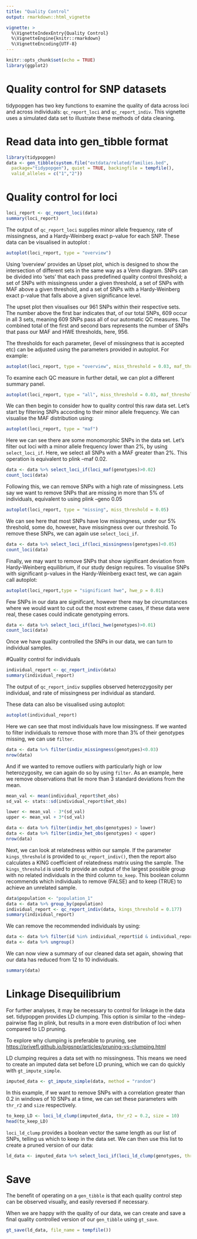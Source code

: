 ```yaml
---
title: "Quality Control"
output: rmarkdown::html_vignette

vignette: >
  %\VignetteIndexEntry{Quality Control}
  %\VignetteEngine{knitr::rmarkdown}
  %\VignetteEncoding{UTF-8}
---
```


```r
knitr::opts_chunk$set(echo = TRUE)
library(ggplot2)
```

# Quality control for SNP datasets

tidypopgen has two key functions to examine the quality of data across loci and across individuals: `qc_report_loci` and `qc_report_indiv`. This vignette uses a simulated data set to illustrate these methods of data cleaning.

# Read data into gen_tibble format

```r
library(tidypopgen)
data <- gen_tibble(system.file("extdata/related/families.bed",
  package="tidypopgen"), quiet = TRUE, backingfile = tempfile(),
  valid_alleles = c("1","2"))
```

# Quality control for loci

```r
loci_report <- qc_report_loci(data)
summary(loci_report)
```

The output of `qc_report_loci` supplies minor allele frequency, rate of missingness, and a Hardy-Weinberg exact p-value for each SNP. These data can be visualised in autoplot :

```r
autoplot(loci_report, type = "overview")
```

Using 'overview' provides an Upset plot, which is designed to show the intersection of different sets in the same way as a Venn diagram. SNPs can be divided into 'sets' that each pass predefined quality control threshold; a set of SNPs with missingness under a given threshold, a set of SNPs with MAF above a given threshold, and a set of SNPs with a Hardy-Weinberg exact p-value that falls above a given significance level.

The upset plot then visualises our 961 SNPs within their respective sets. The number above the first bar indicates that, of our total SNPs, 609 occur in all 3 sets, meaning 609 SNPs pass all of our automatic QC measures. The combined total of the first and second bars represents the number of SNPs that pass our MAF and HWE thresholds, here, 956.

The thresholds for each parameter, (level of missingness that is accepted etc) can be adjusted using the parameters provided in autoplot. For example:

```r
autoplot(loci_report, type = "overview", miss_threshold = 0.03, maf_threshold = 0.02, hwe_p = 0.01)
```

To examine each QC measure in further detail, we can plot a different summary panel.

```r
autoplot(loci_report, type = "all", miss_threshold = 0.03, maf_threshold = 0.02, hwe_p = 0.01)
```

We can then begin to consider how to quality control this raw data set. Let's start by filtering SNPs according to their minor allele frequency. We can visualise the MAF distribution using:

```r
autoplot(loci_report, type = "maf")
```

Here we can see there are some monomorphic SNPs in the data set. Let's filter out loci with a minor allele frequency lower than 2%, by using `select_loci_if`. Here, we select all SNPs with a MAF greater than 2%. This operation is equivalent to plink --maf 0.02.

```r
data <- data %>% select_loci_if(loci_maf(genotypes)>0.02)
count_loci(data)
```

Following this, we can remove SNPs with a high rate of missingness. Lets say we want to remove SNPs that are missing in more than 5% of individuals, equivalent to using plink --geno 0.05

```r
autoplot(loci_report, type = "missing", miss_threshold = 0.05)
```

We can see here that most SNPs have low missingness, under our 5% threshold, some do, however, have missingness over our threshold. To remove these SNPs, we can again use `select_loci_if`.

```r
data <- data %>% select_loci_if(loci_missingness(genotypes)<0.05)
count_loci(data)
```

Finally, we may want to remove SNPs that show significant deviation from Hardy-Weinberg equilibrium, if our study design requires. To visualise SNPs with significant p-values in the Hardy-Weinberg exact test, we can again call autoplot:

```r
autoplot(loci_report,type = "significant hwe", hwe_p = 0.01)
```

Few SNPs in our data are significant, however there may be circumstances where we would want to cut out the most extreme cases, if these data were real, these cases could indicate genotyping errors.

```r
data <- data %>% select_loci_if(loci_hwe(genotypes)>0.01)
count_loci(data)
```

Once we have quality controlled the SNPs in our data, we can turn to individual samples.

#Quality control for individuals

```r
individual_report <- qc_report_indiv(data)
summary(individual_report)
```

The output of `qc_report_indiv` supplies observed heterozygosity per individual, and rate of missingness per individual as standard.

These data can also be visualised using autoplot:

```r
autoplot(individual_report)
```

Here we can see that most individuals have low missingness. If we wanted to filter individuals to remove those with more than 3% of their genotypes missing, we can use `filter`.

```r
data <- data %>% filter(indiv_missingness(genotypes)<0.03)
nrow(data)
```

And if we wanted to remove outliers with particularly high or low heterozygosity, we can again do so by using `filter`. As an example, here we remove observations that lie more than 3 standard deviations from the mean.

```r
mean_val <- mean(individual_report$het_obs)
sd_val <- stats::sd(individual_report$het_obs)

lower <- mean_val - 3*(sd_val)
upper <- mean_val + 3*(sd_val)

data <- data %>% filter(indiv_het_obs(genotypes) > lower)
data <- data %>% filter(indiv_het_obs(genotypes) < upper)
nrow(data)
```

Next, we can look at relatedness within our sample. If the parameter `kings_threshold` is provided to `qc_report_indiv()`, then the report also calculates a KING coefficient of relatedness matrix using the sample. The `kings_threshold` is used to provide an output of the largest possible group with no related individuals in the third column `to_keep`. This boolean column recommends which individuals to remove (FALSE) and to keep (TRUE) to achieve an unrelated sample. 

```r
data$population <- "population_1"
data <- data %>% group_by(population)
individual_report <- qc_report_indiv(data, kings_threshold = 0.177)
summary(individual_report)
```

We can remove the recommended individuals by using:

```r
data <- data %>% filter(id %in% individual_report$id & individual_report$to_keep == TRUE)
data <- data %>% ungroup()
```

We can now view a summary of our cleaned data set again, showing that our data has reduced from 12 to 10 individuals.

```r
summary(data)
```

# Linkage Disequilibrium

For further analyses, it may be necessary to control for linkage in the data set. tidypopgen provides LD clumping. This option is similar to the --indep-pairwise flag in plink, but results in a more even distribution of loci when compared to LD pruning.

To explore why clumping is preferable to pruning, see <https://privefl.github.io/bigsnpr/articles/pruning-vs-clumping.html>

LD clumping requires a data set with no missingness. This means we need to create an imputed data set before LD pruning, which we can do quickly with `gt_impute_simple`.

```r
imputed_data <- gt_impute_simple(data, method = "random")
```

In this example, if we want to remove SNPs with a correlation greater than 0.2 in windows of 10 SNPs at a time, we can set these parameters with `thr_r2` and `size` respectively.

```r
to_keep_LD <- loci_ld_clump(imputed_data, thr_r2 = 0.2, size = 10)
head(to_keep_LD)
```

`loci_ld_clump` provides a boolean vector the same length as our list of SNPs, telling us which to keep in the data set. We can then use this list to create a pruned version of our data:

```r
ld_data <- imputed_data %>% select_loci_if(loci_ld_clump(genotypes, thr_r2 = 0.2, size = 10)) 
```


# Save 

The benefit of operating on a `gen_tibble` is that each quality control step can be observed visually, and easily reversed if necessary.

When we are happy with the quality of our data, we can create and save a final quality controlled version of our `gen_tibble` using `gt_save`.

```r
gt_save(ld_data, file_name = tempfile())
```

